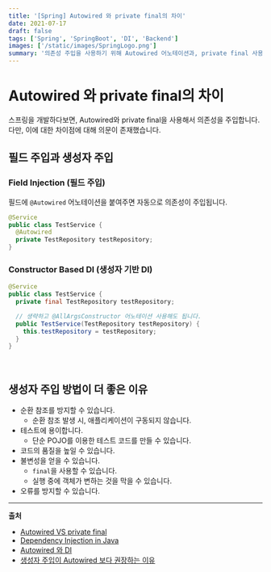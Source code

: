 ```yaml
---
title: '[Spring] Autowired 와 private final의 차이'
date: 2021-07-17
draft: false
tags: ['Spring', 'SpringBoot', 'DI', 'Backend']
images: ['/static/images/SpringLogo.png']
summary: '의존성 주입을 사용하기 위해 Autowired 어노테이션과, private final 사용의 차이점에 대해 정리합니다.'
---
```


# Autowired 와 private final의 차이

스프링을 개발하다보면, Autowired와 private final을 사용해서 의존성을 주입합니다. 다만, 이에 대한 차이점에 대해 의문이 존재했습니다.

## 필드 주입과 생성자 주입

### Field Injection (필드 주입)

필드에 `@Autowired` 어노테이션을 붙여주면 자동으로 의존성이 주입됩니다.

```java
@Service
public class TestService {
  @Autowired
  private TestRepository testRepository;
}
```

### Constructor Based DI (생성자 기반 DI)

```java
@Service
public class TestService {
  private final TestRepository testRepository;

  // 생략하고 @AllArgsConstructor 어노테이션 사용해도 됩니다.
  public TestService(TestRepository testRepository) {
    this.testRepository = testRepository;
  }
}
```

<br />

## 생성자 주입 방법이 더 좋은 이유

- 순환 참조를 방지할 수 있습니다.
  - 순환 참조 발생 시, 애플리케이션이 구동되지 않습니다.
- 테스트에 용이합니다.
  - 단순 POJO를 이용한 테스트 코드를 만들 수 있습니다.
- 코드의 품질을 높일 수 있습니다.
- 불변성을 얻을 수 있습니다.
  - `final`을 사용할 수 있습니다.
  - 실행 중에 객체가 변하는 것을 막을 수 있습니다.
- 오류를 방지할 수 있습니다.

---

**출처**

- [Autowired VS private final](https://stackoverflow.com/questions/63259116/what-is-the-difference-between-using-autowired-annotation-and-private-final)
- [Dependency Injection in Java](https://deinum.biz/2020-07-28-Dependency-Injection/)
- [Autowired 와 DI](https://life-with-coding.tistory.com/433)
- [생성자 주입이 Autowired 보다 권장하는 이유](https://madplay.github.io/post/why-constructor-injection-is-better-than-field-injection)
